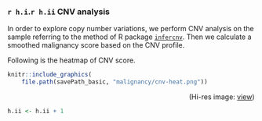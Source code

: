 ### `r h.i`.`r h.ii` CNV analysis
In order to explore copy number variations, we perform CNV analysis on the sample referring to the method of R package [`infercnv`](https://github.com/broadinstitute/inferCNV/wiki). Then we calculate a smoothed malignancy score based on the CNV profile. 

Following is the heatmap of CNV score.


```{r CNVhaet, echo=F, message=F, warning=F, dpi=500, fig.width=8, fig.height=6, fig.align="center", out.width='80%'}
knitr::include_graphics(
    file.path(savePath_basic, "malignancy/cnv-heat.png"))
```
<p align="right">(Hi-res image: <a href='./malignancy/cnv-heat.png'>view</a>)</p>

```{r echo=F}
h.ii <- h.ii + 1
```
